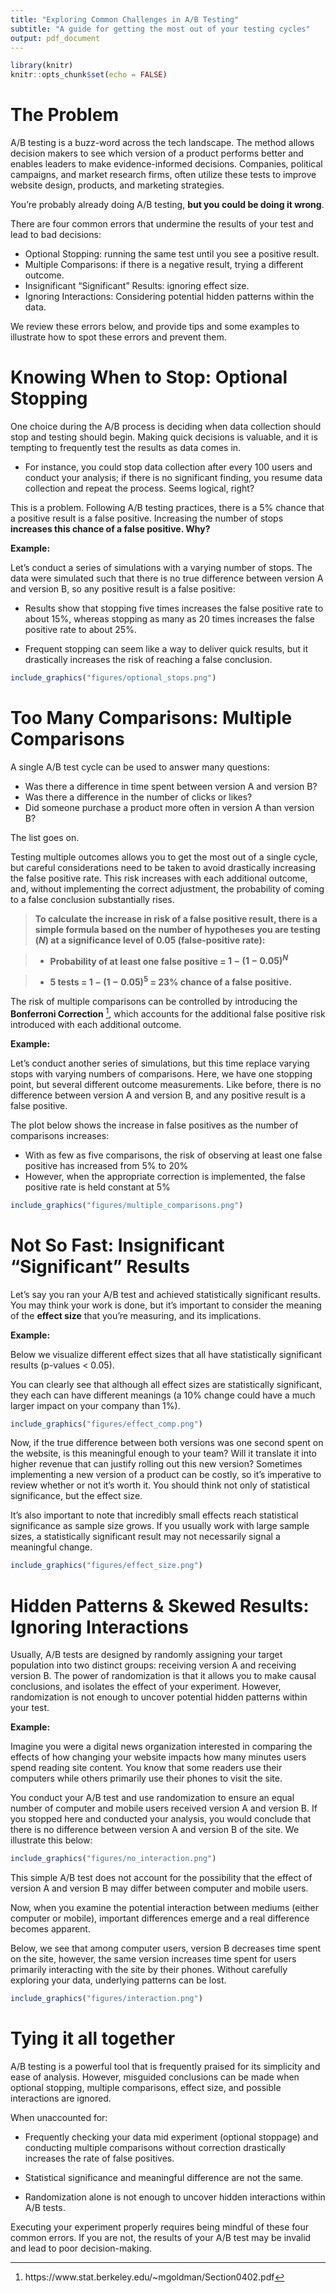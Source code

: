 ```yaml
---
title: "Exploring Common Challenges in A/B Testing"
subtitle: "A guide for getting the most out of your testing cycles"
output: pdf_document
---
```


```r
library(knitr)
knitr::opts_chunk$set(echo = FALSE)
```
# The Problem

A/B testing is a buzz-word across the tech landscape. The method allows decision makers to see which version of a product performs better and enables leaders to make evidence-informed decisions. Companies, political campaigns, and market research firms, often utilize these tests to improve website design, products, and marketing strategies. 

You’re probably already doing A/B testing, **but you could be doing it wrong**.

There are four common errors that undermine the results of your test and lead to bad decisions:

* Optional Stopping: running the same test until you see a positive result.
* Multiple Comparisons: if there is a negative result, trying a different outcome.
* Insignificant “Significant” Results: ignoring effect size.
* Ignoring Interactions: Considering potential hidden patterns within the data. 

We review these errors below, and provide tips and some examples to illustrate how to spot these errors and prevent them.

# Knowing When to Stop: Optional Stopping

One choice during the A/B process is deciding when data collection should stop and testing should begin. Making quick decisions is valuable, and it is tempting to frequently test the results as data comes in.

* For instance, you could stop data collection after every 100 users and conduct your analysis; if there is no significant finding, you resume data collection and repeat the process. Seems logical, right?

This is a problem. Following A/B testing practices, there is a 5% chance that a positive result is a false positive. Increasing the number of stops **increases this chance of a false positive. Why?**

**Example:**

Let’s conduct a series of simulations with a varying number of stops. The data were simulated such that there is no true difference between version A and version B, so any positive result is a false positive:

+ Results show that stopping five times increases the false positive rate to about 15%, whereas stopping as many as 20 times increases the false positive rate to about 25%. 

+ Frequent stopping can seem like a way to deliver quick results, but it drastically increases the risk of reaching a false conclusion. 

```r
include_graphics("figures/optional_stops.png")
```

# Too Many Comparisons: Multiple Comparisons

A single A/B test cycle can be used to answer many questions:

* Was there a difference in time spent between version A and version B?
* Was there a difference in the number of clicks or likes? 
* Did someone purchase a product more often in version A than version B?

The list goes on.

Testing multiple outcomes allows you to get the most out of a single cycle, but careful considerations need to be taken to avoid drastically increasing the false positive rate. This risk increases with each additional outcome, and, without implementing the correct adjustment, the probability of coming to a false conclusion substantially rises. 

> **To calculate the increase in risk of a false positive result, there is a simple formula based on the number of hypotheses you are testing ($N$) at a significance level of 0.05 (false-positive rate):**

> * **Probability of at least one false positive = $1 - (1 - 0.05)^N$**

> * **5 tests = $1-(1-0.05)^5$  = 23% chance of a false positive.**

The risk of multiple comparisons can be controlled by introducing the **Bonferroni Correction** ^[https://www.stat.berkeley.edu/~mgoldman/Section0402.pdf], which accounts for the additional false positive risk introduced with each additional outcome. 

**Example:**

Let's conduct another series of simulations, but this time replace varying stops with varying numbers of comparisons. Here, we have one stopping point, but several different outcome measurements. Like before, there is no difference between version A and version B, and any positive result is a false positive. 

The plot below shows the increase in false positives as the number of comparisons increases:

* With as few as five comparisons, the risk of observing at least one false positive has increased from 5% to 20%
* However, when the appropriate correction is implemented, the false positive rate is held constant at 5%


```r
include_graphics("figures/multiple_comparisons.png")
```


# Not So Fast: Insignificant “Significant” Results

Let’s say you ran your A/B test and achieved statistically significant results. You may think your work is done, but it’s important to consider the meaning of the **effect size** that you’re measuring, and its implications.

**Example:**

Below we visualize different effect sizes that all have statistically significant results (p-values < 0.05). 

You can clearly see that although all effect sizes are statistically significant, they each can have different meanings (a 10% change could have a much larger impact on your company than 1%).


```r
include_graphics("figures/effect_comp.png")
```

\pagebreak

Now, if the true difference between both versions was one second spent on the website, is this meaningful enough to your team? Will it translate it into higher revenue that can justify rolling out this new version? Sometimes implementing a new version of a product can be costly, so it’s imperative to review whether or not it’s worth it. You should think not only of statistical significance, but the effect size.  

It's also important to note that incredibly small effects reach statistical significance as sample size grows. If you usually work with large sample sizes, a statistically significant result may not necessarily signal a meaningful change.

```r
include_graphics("figures/effect_size.png")
```

# Hidden Patterns & Skewed Results: Ignoring Interactions

Usually, A/B tests are designed by randomly assigning your target population into two distinct groups: receiving version A and receiving version B. The power of randomization is that it allows you to make causal conclusions, and isolates the effect of your experiment. However, randomization is not enough to uncover potential hidden patterns within your test.

**Example:**

Imagine you were a digital news organization interested in comparing the effects of how changing your website impacts how many minutes users spend reading site content. You know that some readers use their computers while others primarily use their phones to visit the site. 

You conduct your A/B test and use randomization to ensure an equal number of computer and mobile users received version A and version B. If you stopped here and conducted your analysis, you would conclude that there is no difference between version A and version B of the site. We illustrate this below:

```r
include_graphics("figures/no_interaction.png")
```

This simple A/B test does not account for the possibility that the effect of version A and version B may differ between computer and mobile users.

Now, when you examine the potential interaction between mediums (either computer or mobile), important differences emerge and a real difference becomes apparent. 

Below, we see that among computer users, version B decreases time spent on the site, however, the same version increases time spent for users primarily interacting with the site by their phones. Without carefully exploring your data, underlying patterns can be lost.


```r
include_graphics("figures/interaction.png")
```

\pagebreak

# Tying it all together

A/B testing is a powerful tool that is frequently praised for its simplicity and ease of analysis. However, misguided conclusions can be made when optional stopping, multiple comparisons, effect size, and possible interactions are ignored. 

When unaccounted for: 

* Frequently checking your data mid experiment (optional stoppage) and conducting multiple comparisons without correction drastically increases the rate of false positives. 

* Statistical significance and meaningful difference are not the same.

* Randomization alone is not enough to uncover hidden interactions within A/B tests.

Executing your experiment properly requires being mindful of these four common errors. If you are not, the results of your A/B test may be invalid and lead to poor decision-making.